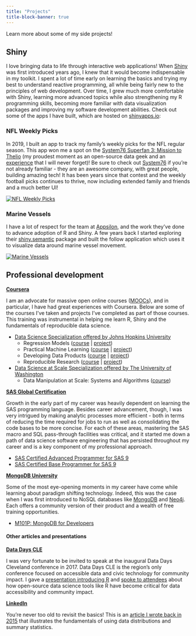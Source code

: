```yaml
---
title: "Projects"
title-block-banner: true
---
```


Learn more about some of my side projects!

## Shiny

I love bringing data to life through interactive web applications! When
[Shiny](https://shiny.rstudio.com/) was first introduced years ago, I knew that
it would become indispensable in my toolkit. I spent a lot of time early on
learning the basics and trying my best to understand reactive programming, all
while being fairly new to the principles of web development. Over time, I grew
much more comfortable with Shiny, learning more advanced topics while also
strengthening my R programming skills, becoming more familiar with data
visualization packages and improving my software development abilities. Check
out some of the apps I have built, which are hosted on
[shinyapps.io](https://www.shinyapps.io/):

### NFL Weekly Picks

In 2019, I built an app to track my family's weekly picks for the NFL regular
season. This app won me a spot on the [System76 Superfan 3: Mission to
Thelio](https://blog.system76.com/post/188835953849/winners-of-superfan-3-mission-to-thelio)
(my proudest moment as an open-source data geek and an
[experience](https://t.co/Cz50iQLTi6?amp=1) that I will never forget)! Be sure
to check out [System76](https://system76.com/) if you're not already familiar -
they are an awesome company, with great people, building amazing tech! It has
been years since that contest and the weekly football picks continues to thrive,
now including extended family and friends and a much better UI!

<a href="https://dnegrey.shinyapps.io/nfl-weekly-picks/" target="_blank"><img src="www/screenshot-nfl-weekly-picks.png" alt="NFL
Weekly Picks" class="projects-screenshot"></a>

### Marine Vessels

I have a lot of respect for the team at [Appsilon](https://appsilon.com/), and
the work they've done to advance adoption of R and Shiny. A few years back I
started exploring their [shiny.semantic](https://appsilon.github.io/shiny.semantic/)
package and built the follow application which uses it to visualize data around
marine vessel movement.

<a href="https://dnegrey.shinyapps.io/marine-vessels/" target="_blank"><img src="www/screenshot-marine-vessels.png" alt="Marine Vessels" class="projects-screenshot"></a>

## Professional development

**[Coursera](https://www.coursera.org/)**

I am an advocate for massive open online courses
([MOOCs](https://www.mooc.org/)), and in particular, I have had great
experiences with Coursera. Below are some of the courses I've taken and projects
I've completed as part of those courses. This training was instrumental in
helping me learn R, Shiny and the fundamentals of reproducible data science.

* <a href="https://www.coursera.org/specializations/jhu-data-science" target="_blank">Data Science Specialization offered by Johns Hopkins University</a>
    * Regression Models (<a href="https://www.coursera.org/learn/regression-models" target="_blank">course</a> | <a href="https://s3.amazonaws.com/coursera-uploads/user-c6cf595c99876d33669f141e/973762/asst-4/0d9ca7c0880211e4b2a3c70a976aa8ad.pdf" target="_blank">project</a>)
    * Practical Machine Learning (<a href="https://www.coursera.org/learn/practical-machine-learning" target="_blank">course</a> | <a href="https://dnegrey.com/PML_CourseProject/writeup.html" target="_blank">project</a>)
    * Developing Data Products (<a href="https://www.coursera.org/learn/data-products" target="_blank">course</a> | <a href="https://dnegrey.shinyapps.io/courseProject/" target="_blank">project</a>)
    * Reproducible Research (<a href="https://www.coursera.org/learn/reproducible-research" target="_blank">course</a> | <a href="https://rpubs.com/dnegrey/45114" target="_blank">project</a>)
* <a href="https://www.coursera.org/specializations/data-science" target="_blank">Data Science at Scale Specialization offered by The University of Washington</a>
    * Data Manipulation at Scale: Systems and Algorithms (<a href="https://www.coursera.org/learn/data-manipulation" target="_blank">course</a>)

**[SAS Global Certification](https://www.sas.com/en_us/certification.html)**

Growth in the early part of my career was heavily dependent on learning the SAS
programming language. Besides career advancement, though, I was very intrigued
by making analytic processes more efficient - both in terms of reducing the time
required for jobs to run as well as consolidating the code bases to be more
concise. For each of these areas, mastering the SAS macro and SQL pass-through
facilities was critical, and it started me down a path of data science software
engineering that has persisted throughout my career and is a key component of my
professional approach.

* <a href="https://www.youracclaim.com/badges/45a7f69e-7463-4755-96d3-a16cae7a1b3b/public_url" target="_blank">SAS Certified Advanced Programmer for SAS 9</a>
* <a href="https://www.youracclaim.com/badges/d5bd42b0-ffc5-48ec-b1be-b3e2fcabaee5/public_url" target="_blank">SAS Certified Base Programmer for SAS 9</a>

**[MongoDB University](https://university.mongodb.com/)**

Some of the most eye-opening moments in my career have come while learning
about paradigm shifting technology. Indeed, this was the case when I was first
introduced to NoSQL databases like [MongoDB](https://www.mongodb.com/) and
[Neo4j](https://neo4j.com/). Each offers a community version of their product
and a wealth of free training opportunities.

* <a href="https://university.mongodb.com/courses/M101P/about" target="_blank">M101P: MongoDB for Developers</a>

#### Other articles and presentations

**[Data Days CLE](https://www.datadayscle.org/)**

I was very fortunate to be invited to speak at the inaugural Data Days Cleveland
conference in 2017. Data Days CLE is the region’s only conference focused on
accessible data and civic technology for community impact. I gave a
<a href="https://dnegrey.com/dataDaysCLE/main.html" target="_blank">presentation introducing R</a>
and <a href="https://youtu.be/Ls7WpDdzV18" target="_blank">spoke to attendees</a>
about how open-source data science tools like R have become critical for data
accessibility and community impact.

**[LinkedIn](https://linkedin.com/in/dnegrey/)**

You're never too old to revisit the basics! This is an
<a href="https://www.linkedin.com/pulse/describing-your-data-understanding-distributions-dan-negrey" target="_blank">article I wrote back in 2015</a>
that illustrates the fundamentals of using data distributions and summary
statistics.
